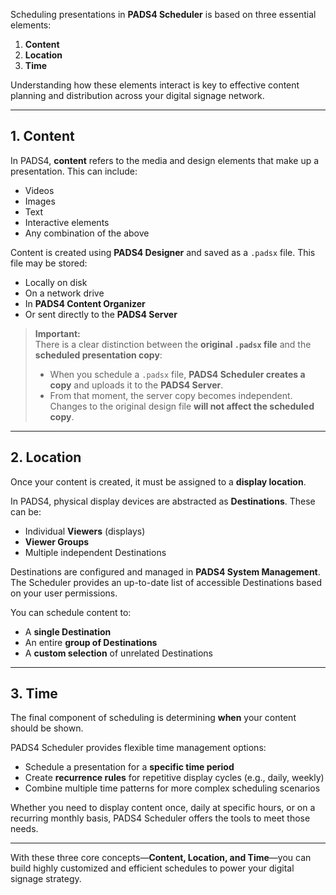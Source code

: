 Scheduling presentations in **PADS4 Scheduler** is based on three essential elements:

1. **Content**  
2. **Location**  
3. **Time**

Understanding how these elements interact is key to effective content planning and distribution across your digital signage network.

---

## 1. Content

In PADS4, **content** refers to the media and design elements that make up a presentation. This can include:

- Videos  
- Images  
- Text  
- Interactive elements  
- Any combination of the above

Content is created using **PADS4 Designer** and saved as a `.padsx` file. This file may be stored:

- Locally on disk  
- On a network drive  
- In **PADS4 Content Organizer**  
- Or sent directly to the **PADS4 Server**

> **Important:**  
> There is a clear distinction between the **original `.padsx` file** and the **scheduled presentation copy**:
> - When you schedule a `.padsx` file, **PADS4 Scheduler creates a copy** and uploads it to the **PADS4 Server**.  
> - From that moment, the server copy becomes independent. Changes to the original design file **will not affect the scheduled copy**.

---

## 2. Location

Once your content is created, it must be assigned to a **display location**.

In PADS4, physical display devices are abstracted as **Destinations**. These can be:

- Individual **Viewers** (displays)  
- **Viewer Groups**  
- Multiple independent Destinations

Destinations are configured and managed in **PADS4 System Management**. The Scheduler provides an up-to-date list of accessible Destinations based on your user permissions.

You can schedule content to:

- A **single Destination**  
- An entire **group of Destinations**  
- A **custom selection** of unrelated Destinations

---

## 3. Time

The final component of scheduling is determining **when** your content should be shown.

PADS4 Scheduler provides flexible time management options:

- Schedule a presentation for a **specific time period**  
- Create **recurrence rules** for repetitive display cycles (e.g., daily, weekly)  
- Combine multiple time patterns for more complex scheduling scenarios

Whether you need to display content once, daily at specific hours, or on a recurring monthly basis, PADS4 Scheduler offers the tools to meet those needs.

---

With these three core concepts—**Content, Location, and Time**—you can build highly customized and efficient schedules to power your digital signage strategy.
